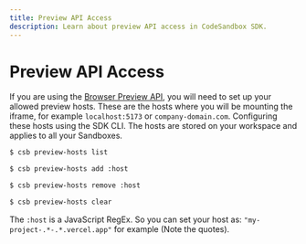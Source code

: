 ```yaml
---
title: Preview API Access
description: Learn about preview API access in CodeSandbox SDK.
---
```



# Preview API Access

If you are using the [Browser Preview API](./browser-previews), you will need to set up your allowed preview hosts. These are the hosts where you will be mounting the iframe, for example `localhost:5173` or `company-domain.com`. Configuring these hosts using the SDK CLI. The hosts are stored on your workspace and applies to all your Sandboxes.

```bash
$ csb preview-hosts list

$ csb preview-hosts add :host

$ csb preview-hosts remove :host

$ csb preview-hosts clear
```

The `:host` is a JavaScript RegEx. So you can set your host as: `"my-project-.*-.*.vercel.app"` for example (Note the quotes).
